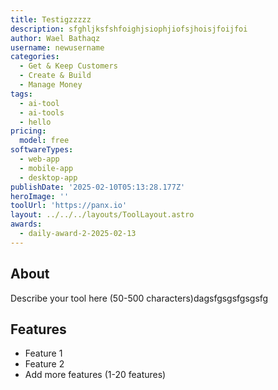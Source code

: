 ```yaml
---
title: Testigzzzzz
description: sfghljksfshfoighjsiophjiofsjhoisjfoijfoi
author: Wael Bathaqz
username: newusername
categories:
  - Get & Keep Customers
  - Create & Build
  - Manage Money
tags:
  - ai-tool
  - ai-tools
  - hello
pricing:
  model: free
softwareTypes:
  - web-app
  - mobile-app
  - desktop-app
publishDate: '2025-02-10T05:13:28.177Z'
heroImage: ''
toolUrl: 'https://panx.io'
layout: ../../../layouts/ToolLayout.astro
awards:
  - daily-award-2-2025-02-13
---
```

## About
Describe your tool here (50-500 characters)dagsfgsgsfgsgsfg

## Features
- Feature 1
- Feature 2
- Add more features (1-20 features)

